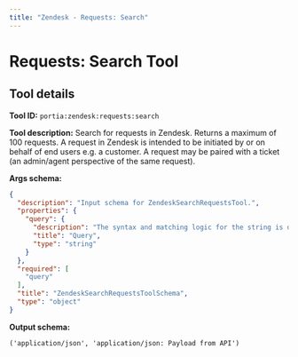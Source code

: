 ```yaml
---
title: "Zendesk - Requests: Search"
---
```

<!-- WARNING: This file is auto-generated by generate_tool_docs.py. Do not edit manually. -->


# Requests: Search Tool

<Intro />

## Tool details
**Tool ID:** `portia:zendesk:requests:search`

**Tool description:** Search for requests in Zendesk. Returns a maximum of 100 requests. A request in Zendesk is intended to be initiated by or on behalf of end users e.g. a customer. A request may be paired with a ticket (an admin/agent perspective of the same request). 

**Args schema:**
```json
{
  "description": "Input schema for ZendeskSearchRequestsTool.",
  "properties": {
    "query": {
      "description": "The syntax and matching logic for the string is detailed in the Zendesk Support search reference.",
      "title": "Query",
      "type": "string"
    }
  },
  "required": [
    "query"
  ],
  "title": "ZendeskSearchRequestsToolSchema",
  "type": "object"
}
```

**Output schema:**
```
('application/json', 'application/json: Payload from API')
```
